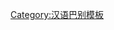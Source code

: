 {{User language-2|zh-mandarin|該用戶能以'''[[:Category:zh-mandarin-2 使用者|一般]]'''的'''[[:Category:zh-mandarin 使用者|現代標準漢語]]'''進行交流。|現代標準漢語|12|9}}
<noinclude>
{{babel-lang|現代標準漢|zh-mandarin}}
[[Category:汉语巴别模板]]
</noinclude>